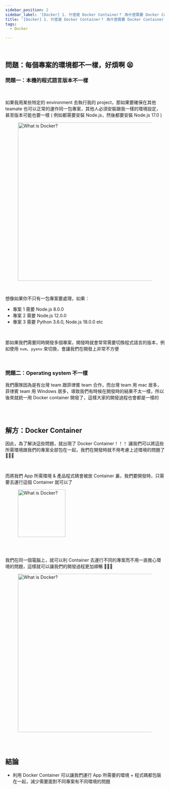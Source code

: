 ```yaml
---
sidebar_position: 2
sidebar_label: '[Docker] 1. 什麼是 Docker Container？ 為什麼需要 Docker Container？'
title: '[Docker] 1. 什麼是 Docker Container？ 為什麼需要 Docker Container？'
tags:
  - Docker

---
```


<br />

## 問題：每個專案的環境都不一樣，好煩啊 😫

### 問題一：本機的程式語言版本不一樣

<br />

如果我用某些特定的 environment 去執行我的 project，那如果要確保在其他 teamate 也可以正常的運作同一包專案，其他人必須安裝跟我一樣的環境設定，甚至版本可能也要一樣
( 例如都需要安裝 Node.js，然後都要安裝 Node.js 17.0 )


<figure>
  <img
    src="/img/team-node-versions.png"
    width="500"
    alt="What is Docker?"
  />
</figure>

<br />

想像如果你不只有一包專案要處理，如果：
- 專案 1 需要 Node.js 8.0.0
- 專案 2 需要 Node.js 12.0.0
- 專案 3 需要 Python 3.6.0, Node.js 18.0.0 etc


<br />


那如果我們需要同時開發多個專案，開發時就會常常需要切換程式語言的版本，例如使用 `nvm`、`pyenv` 來切換，會讓我們在開發上非常不方便


<br />


### 問題二：Operating system 不一樣


我們團隊因為是有台灣 team 跟菲律賓 team 合作，而台灣 team 用 mac 居多，菲律賓 team 用 Windows 居多，導致我們有時候在開發時的結果不太一樣，所以後來就統一用 Docker container 開發了，這樣大家的開發過程也會都是一樣的



<br /><br />


## 解方：Docker Container

因此，為了解決這些問題，就出現了 Docker Container！！！
讓我們可以將這些所需環境跟我們的專案全部包在一起，我們在開發時就不用考慮上述環境的問題了 🎉🎉🎉

<br />

而將我們 App 所需環境 & 產品程式碼會被放 Container 裏，我們要開發時，只需要去運行這個 Container 就可以了


<figure>
  <img
    src="/img/container-illustration.png"
    width="150"
    alt="What is Docker?"
  />
</figure>


<br /><br />


我們在同一個電腦上，就可以利 Container 去運行不同的專案而不用一直擔心環境的問題，這樣就可以讓我們的開發過程更加順暢 🥳🥳🥳

<figure>
  <img
    src="/img/containers.png"
    width="500"
    alt="What is Docker?"
  />
</figure>



<br /><br />


## 結論
- 利用 Docker Container 可以讓我們運行 App 所需要的環境 + 程式碼都包裝在一起，減少需要面對不同專案有不同環境的問題



<br /><br />